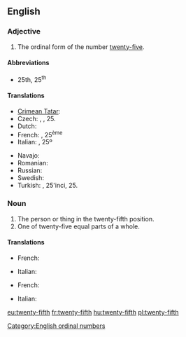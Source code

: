 ==English==

===Adjective===
{{en-adj|head=[[twenty]]-[[fifth]]|-}}

# The ordinal form of the number [[twenty-five]].

====Abbreviations====
* 25th, 25<sup>th</sup>

====Translations====
{{trans-top|the ordinal form of the number twenty-five}}
* [[Crimean Tatar]]: {{tø|crh|yigirmi beşinci}}
* Czech: {{t|cs|dvacátýpátý}}, {{t|cs|pětadvacátý}}, 25.
* Dutch: {{t+|nl|vijfentwintigste}}
* French: {{t|fr|vingt-cinquième}}, 25<sup>ème</sup>
* Italian: {{t|it|venticinquesimo}}, 25º
{{trans-mid}}
* Navajo: {{tø|nv|naadįįʼashdlaʼ góneʼ}}
* Romanian: {{t|ro|douăzeci și cincilea}}
* Russian: {{t|ru|двадцать пятый|tr=dvádtsat’ pjátyj}}
* Swedish: {{t-|sv|tjugofemte}}
* Turkish: {{t|tr|yirmi beşinci}}, 25'inci, 25.
{{trans-bottom}}

===Noun===
{{en-noun|sg=[[twenty]]-[[fifth]]}}

# The person or thing in the twenty-fifth position.
# One of twenty-five equal parts of a whole.

====Translations====
{{trans-top|person or thing in the twenty-fifth position}}
* French: {{t|fr|vingt-cinquième|m|f}}
{{trans-mid}}
* Italian: {{t|it|venticinquesimo|m}}
{{trans-bottom}}

{{trans-top|one of twenty-five equal parts of a whole}}
* French: {{t|fr|vingt-cinquième|m}}
{{trans-mid}}
* Italian: {{t|it|venticinquesimo|m}}
{{trans-bottom}}

[[Category:English ordinal numbers]]

[[eu:twenty-fifth]]
[[fr:twenty-fifth]]
[[hu:twenty-fifth]]
[[pl:twenty-fifth]]
